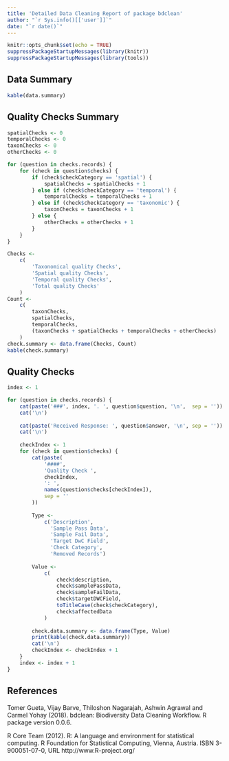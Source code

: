 ```yaml
---
title: 'Detailed Data Cleaning Report of package bdclean'
author: "`r Sys.info()[['user']]`"
date: "`r date()`"
---
```


```r
knitr::opts_chunk$set(echo = TRUE)
suppressPackageStartupMessages(library(knitr))
suppressPackageStartupMessages(library(tools))
```

## Data Summary

```r
kable(data.summary)
```

## Quality Checks Summary

```r
spatialChecks <- 0
temporalChecks <- 0
taxonChecks <- 0
otherChecks <- 0

for (question in checks.records) {
    for (check in question$checks) {
        if (check$checkCategory == 'spatial') {
            spatialChecks = spatialChecks + 1
        } else if (check$checkCategory == 'temporal') {
            temporalChecks = temporalChecks + 1
        } else if (check$checkCategory == 'taxonomic') {
            taxonChecks = taxonChecks + 1
        } else {
            otherChecks = otherChecks + 1
        }
    }
}

Checks <-
    c(
        'Taxonomical quality Checks',
        'Spatial quality Checks',
        'Temporal quality Checks',
        'Total quality Checks'
    )
Count <-
    c(
        taxonChecks,
        spatialChecks,
        temporalChecks,
        (taxonChecks + spatialChecks + temporalChecks + otherChecks)
    )
check.summary <- data.frame(Checks, Count)
kable(check.summary)
```

## Quality Checks

```r
index <- 1

for (question in checks.records) {
    cat(paste('###', index, '. ', question$question, '\n',  sep = ''))
    cat('\n')
    
    cat(paste('Received Response: ', question$answer, '\n', sep = ''))
    cat('\n')
    
    checkIndex <- 1
    for (check in question$checks) {
        cat(paste(
            '####',
            'Quality Check ',
            checkIndex,
            ': ',
            names(question$checks[checkIndex]),
            sep = ''
        ))
        
        Type <-
            c('Description',
              'Sample Pass Data',
              'Sample Fail Data',
              'Target DwC Field',
              'Check Category',
              'Removed Records')
        
        Value <-
            c(
                check$description,
                check$samplePassData,
                check$sampleFailData,
                check$targetDWCField,
                toTitleCase(check$checkCategory),
                check$affectedData
            )
        
        check.data.summary <- data.frame(Type, Value)
        print(kable(check.data.summary))
        cat('\n')
        checkIndex <- checkIndex + 1
    }
    index <- index + 1
}
```

## References

Tomer Gueta, Vijay Barve, Thiloshon Nagarajah, Ashwin Agrawal and Carmel Yohay (2018). bdclean: Biodiversity Data
  Cleaning Workflow. R package version 0.0.6.
  
R Core Team (2012). R: A language and environment for statistical computing. R Foundation for Statistical Computing, Vienna, Austria. ISBN 3-900051-07-0, URL http://www.R-project.org/
